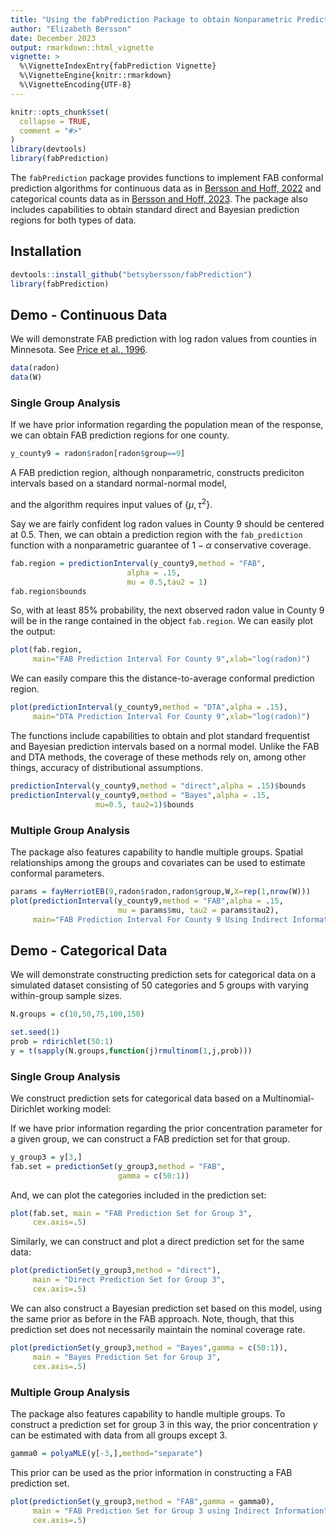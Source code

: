 ```yaml
---
title: "Using the fabPrediction Package to obtain Nonparametric Prediction Regions Using Indirect Information"
author: "Elizabeth Bersson"
date: December 2023
output: rmarkdown::html_vignette
vignette: >
  %\VignetteIndexEntry{fabPrediction Vignette}
  %\VignetteEngine{knitr::rmarkdown}
  %\VignetteEncoding{UTF-8}
---
```


```r
knitr::opts_chunk$set(
  collapse = TRUE,
  comment = "#>"
)
library(devtools)
library(fabPrediction)
```


The `fabPrediction` package provides functions to implement FAB conformal prediction algorithms for continuous data as in [Bersson and Hoff, 2022](https://arxiv.org/pdf/2204.08122.pdf)
and categorical counts data as in [Bersson and Hoff, 2023](https://arxiv.org/pdf/2311.15860.pdf).
The package also includes capabilities to obtain standard direct and Bayesian prediction regions for both types of data.


## Installation

```r
devtools::install_github("betsybersson/fabPrediction")
library(fabPrediction)
```


## Demo - Continuous Data


We will demonstrate FAB prediction with log radon values from counties in Minnesota. See [Price et al., 1996](https://pubmed.ncbi.nlm.nih.gov/8919076/). 

```r
data(radon)
data(W)
```


### Single Group Analysis

If we have prior information regarding the population mean of the response, we can obtain FAB prediction regions for one county. 

```r
y_county9 = radon$radon[radon$group==9]
```


A FAB prediction region, although nonparametric, constructs prediciton intervals based on a standard normal-normal model,
\begin{aligned}
y \sim{}& N(\theta,\sigma^2)\\
\theta \sim{}& N(\mu,\tau^2\sigma^2),
\end{aligned}
and the algorithm requires input values of $\{\mu,\tau^2\}$. 

Say we are fairly confident log radon values in County 9 should be centered at 0.5. Then, we can obtain a prediction region with the `fab_prediction` function with a nonparametric guarantee of $1-\alpha$ conservative coverage.


```r
fab.region = predictionInterval(y_county9,method = "FAB",
                          alpha = .15,
                          mu = 0.5,tau2 = 1)
fab.region$bounds
```

So, with at least $85\%$ probability, the next observed radon value in County 9 will be in the range contained in the object `fab.region`. We can easily plot the output:

```r
plot(fab.region,
     main="FAB Prediction Interval For County 9",xlab="log(radon)")
```

We can easily compare this the distance-to-average conformal prediction region.

```r
plot(predictionInterval(y_county9,method = "DTA",alpha = .15),
     main="DTA Prediction Interval For County 9",xlab="log(radon)")
```

The functions include capabilities to obtain and plot standard frequentist and Bayesian prediction intervals based on a normal model. Unlike the FAB and DTA methods, the coverage of these methods rely on, among other things, accuracy of distributional assumptions.

```r
predictionInterval(y_county9,method = "direct",alpha = .15)$bounds
predictionInterval(y_county9,method = "Bayes",alpha = .15,
                   mu=0.5, tau2=1)$bounds
```


### Multiple Group Analysis

The package also features capability to handle multiple groups. Spatial relationships among the groups and covariates can be used to estimate conformal parameters. 

```r
params = fayHerriotEB(9,radon$radon,radon$group,W,X=rep(1,nrow(W)))
plot(predictionInterval(y_county9,method = "FAB",alpha = .15,
                        mu = params$mu, tau2 = params$tau2),
     main="FAB Prediction Interval For County 9 Using Indirect Information", xlab="log(radon)")
```



## Demo - Categorical Data

We will demonstrate constructing prediction sets for categorical data on a simulated dataset consisting of 50 categories and 5 groups with varying within-group sample sizes.

```r
N.groups = c(10,50,75,100,150)

set.seed(1)
prob = rdirichlet(50:1)
y = t(sapply(N.groups,function(j)rmultinom(1,j,prob)))
```


### Single Group Analysis

We construct prediction sets for categorical data based on a Multinomial-Dirichlet working model:
\begin{aligned}
y\sim{}& MN_k(\theta,N)\\
\theta\sim{}& Dirichlet_K(\gamma).
\end{aligned}

If we have prior information regarding the prior concentration parameter for a given group, we can construct a FAB prediction set for that group.

```r
y_group3 = y[3,]
fab.set = predictionSet(y_group3,method = "FAB",
                        gamma = c(50:1))
```

And, we can plot the categories included in the prediction set:

```r
plot(fab.set, main = "FAB Prediction Set for Group 3",
     cex.axis=.5)
```

Similarly, we can construct and plot a direct prediction set for the same data:

```r
plot(predictionSet(y_group3,method = "direct"), 
     main = "Direct Prediction Set for Group 3",
     cex.axis=.5)
```

We can also construct a Bayesian prediction set based on this model, using the same prior as before in the FAB approach. Note, though, that this prediction set does not necessarily maintain the nominal coverage rate.

```r
plot(predictionSet(y_group3,method = "Bayes",gamma = c(50:1)), 
     main = "Bayes Prediction Set for Group 3",
     cex.axis=.5)
```



### Multiple Group Analysis

The package also features capability to handle multiple groups. To construct a prediction set for group 3 in this way, the prior concentration $\gamma$ can be estimated with data from all groups except 3. 

```r
gamma0 = polyaMLE(y[-3,],method="separate")
```

This prior can be used as the prior information in constructing a FAB prediction set.

```r
plot(predictionSet(y_group3,method = "FAB",gamma = gamma0), 
     main = "FAB Prediction Set for Group 3 using Indirect Information",
     cex.axis=.5)
```


